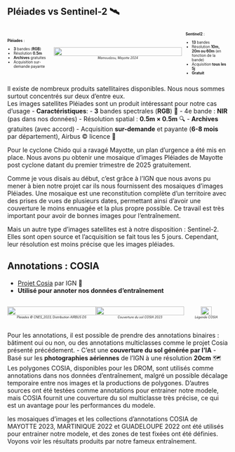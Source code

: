 ## Pléiades vs Sentinel-2 🛰️

<div style="display: flex; align-items: center;">

<!-- Colonne gauche : Pléiades -->
<div style="flex: 2; font-size: 60%; padding-right: 1em;">
<strong>Pléiades</strong> :  

- <strong class="blue2">3</strong> bandes (<strong class="red2">R</strong><strong class="green2">G</strong><strong class="blue2">B</strong>)  
- Résolution <strong class="orange">0.5m</strong>  
- <strong class="blue2">Archives</strong> gratuites  
- Acquisition sur-demande payante  
</div>

<!-- Colonne milieu : image + titre -->
<div style="flex: 6; text-align: center;">
  <img src="../img/pleiades_vs_sentinel2.png" style="width: 100%;"><br>
  <span style="font-size: 50%;"><em>Mamoudzou, Mayotte 2024</em></span>
</div>

<!-- Colonne droite : Sentinel2 -->
<div style="flex: 2; font-size: 60%; padding-left: 1em;">
<strong>Sentinel2</strong> :  

- <strong class="blue2">13</strong> bandes  
- Résolution <strong class="orange">10m, 20m ou 60m</strong> (en fonction de la bande)  
- Acquisition <strong class="blue2">tous les 5j</strong>  
- <strong class="orange">Gratuit</strong>  
</div>

</div>


::: {.notes}
Il existe de nombreux produits satellitaires disponibles. Nous nous sommes surtout concentrés sur deux d'entre eux.  
Les images satellites Pléiades sont un produit intéressant pour notre cas d'usage
- [**Caractéristiques**]{.orange}:
  - [**3**]{.orange} bandes spectrales ([**R**]{.red2}[**G**]{.green2}[**B**]{.blue2}) 🎨
  - 4e bande : [**NIR**]{.red2} (pas dans nos données)
  - Résolution spatial : [**0.5m × 0.5m**]{.blue2} 🔍
  - [**Archives**]{.blue2} gratuites (avec accord)
  - Acquisition [**sur-demande**]{.blue2} et payante ([**6-8 mois**]{.green2} par département), Airbus © licence 📅

Pour le cyclone Chido qui a ravagé Mayotte, un plan d'urgence a été mis en place. Nous avons pu obtenir une mosaique d'images Pléiades de Mayotte post cyclone datant du premier trimestre de 2025 gratuitement.

Comme je vous disais au début, c'est grâce à l'IGN que nous avons pu mener à bien notre projet car ils nous fournissent des mosaiques d'images Pléiades. Une mosaique est une reconstitution complète d'un territoire avec des prises de vues de plusieurs dates, permettant ainsi d'avoir une couverture le moins ennuagée et la plus propre possible. Ce travail est très important pour avoir de bonnes images pour l'entraînement. 

Mais un autre type d'images satellites est à notre disposition : Sentinel-2. Elles sont open source et l'acquisition se fait tous les 5 jours. Cependant, leur résolution est moins précise que les images pléiades. 
:::


## Annotations : COSIA

- [Projet Cosia](https://cosia.ign.fr/info#visualisation) par IGN 👏
- [**Utilisé pour annoter nos données d'entraînement**]{.blue2}

<div style="display: flex; align-items: flex-start;">

<div style="flex: 4; text-align: center;">
  <img src="../img/pleiades_mayotte_2023.png" style="width: 100%;"><br>
  <span style="font-size: 50%;"><em>Pleiades © CNES_2023, Distribution AIRBUS DS</em></span>
</div>

<div style="flex: 4; text-align: center;">
  <img src="../img/cosia_multiclasse.png" style="width: 100%;"><br>
  <span style="font-size: 50%;"><em>Couverture du sol COSIA 2023</em></span>
</div>

<div style="flex: 2; text-align: center;">
  <img src="../img/../img/legende_cosia.png" style="width: 50%;"><br>
  <span style="font-size: 50%;"><em>Légende COSIA</em></span>
</div>

</div>

::: {.notes}
Pour les annotations, il est possible de prendre des annotations binaires : bâtiment oui ou non, ou des annotations multiclasses comme le projet Cosia présenté précédement.
- C'est une [**couverture du sol générée par l'IA**]{.orange}
- Basé sur les [**photographies aériennes**]{.orange} de l'IGN à une résolution [**20cm**]{.blue2} 🗺️
Les polygones COSIA, disponibles pour les DROM, sont utilisés comme annotations dans nos données d'entraînement, malgré un possible décalage temporaire entre nos images et la productions de polygones.
D'autres sources ont été testées comme annotations pour entrainer notre modele, mais COSIA fournit une couverture du sol multiclasse très précise, ce qui est un avantage pour les performances du modele.

les mosaiques d'images et les collections d'annotations COSIA de MAYOTTE 2023, MARTINIQUE 2022 et GUADELOUPE 2022 ont été utilisés pour entrainer notre modele, et des zones de test fixées ont été définies. Voyons voir les résultats produits par notre fameux entraînement.
:::
